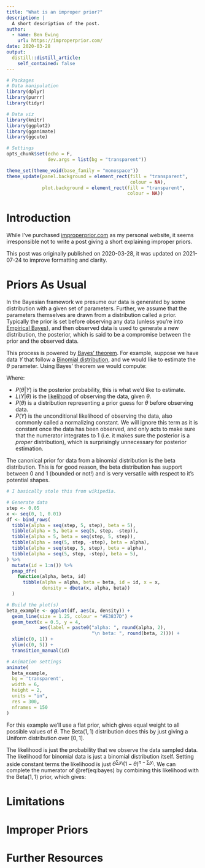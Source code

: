 ```yaml
---
title: "What is an improper prior?"
description: |
  A short description of the post.
author:
  - name: Ben Ewing
    url: https://improperprior.com/
date: 2020-03-28
output:
  distill::distill_article:
    self_contained: false
---
```


```r
# Packages
# Data manipulation
library(dplyr)
library(purrr)
library(tidyr)

# Data viz
library(knitr)
library(ggplot2)
library(gganimate)
library(ggcute)
```

```r
# Settings
opts_chunk$set(echo = F,
               dev.args = list(bg = "transparent"))

theme_set(theme_void(base_family = "monospace"))
theme_update(panel.background = element_rect(fill = "transparent", 
                                             colour = NA),
             plot.background = element_rect(fill = "transparent", 
                                            colour = NA))
```

<script type="text/x-mathjax-config">
MathJax.Hub.Config({
  TeX: { 
      equationNumbers: { 
            autoNumber: "AMS"
      } 
  }
});
</script>

# Introduction

While I've purchased [improperprior.com](https://improperprior.com/) as my personal website, it seems irresponsible not to write a post giving a short explaining improper priors.

This post was originally published on 2020-03-28, it was updated on 2021-07-24 to improve formatting and clarity.

# Priors As Usual

In the Bayesian framework we presume our data is generated by some distribution with a given set of parameters. Further, we assume that the parameters themselves are drawn from a distribution called a prior. Typically the prior is set before observing any data (unless you're into [Empirical Bayes](https://en.wikipedia.org/wiki/Empirical_Bayes_method)), and then observed data is used to generate a new distribution, the posterior, which is said to be a compromise between the prior and the observed data.

This process is powered by [Bayes' theorem](https://en.wikipedia.org/wiki/Bayes%27_theorem). For example, suppose we have data $Y$ that follow a [Binomial distribution](https://en.wikipedia.org/wiki/Binomial_distribution), and we would like to estimate the $\theta$ parameter. Using Bayes' theorem we would compute:

\begin{equation}
(\#eq:bayes)
P(\theta|Y) = \frac{L(Y|\theta)P(\theta)}{P(Y)}.
\end{equation}

Where:

* $P(\theta|Y)$ is the posterior probability, this is what we'd like to estimate.
* $L(Y|\theta)$ is the [likelihood](https://en.wikipedia.org/wiki/Likelihood_function) of observing the data, given $\theta$.
* $P(\theta)$ is a distribution representing a prior guess for $\theta$ before observing data.
* $P(Y)$ is the unconditional likelihood of observing the data, also commonly called a normalizing constant. We will ignore this term as it is constant once the data has been observed, and only acts to make sure that the numerator integrates to 1 (i.e. it makes sure the posterior is a _proper_ distribution), which is surprisingly unnecessary for posterior estimation.

The canonical prior for data from a binomial distribution is the beta distribution. This is for good reason, the beta distribution has support between 0 and 1 (bounded or not!) and is very versatile with respect to it's potential shapes. 

```r
# I basically stole this from wikipedia.

# Generate data
step <- 0.05
x <- seq(0, 1, 0.01)
df <- bind_rows(
  tibble(alpha = seq(step, 5, step), beta = 5),
  tibble(alpha = 5, beta = seq(5, step, -step)),
  tibble(alpha = 5, beta = seq(step, 5, step)),
  tibble(alpha = seq(5, step, -step), beta = alpha),
  tibble(alpha = seq(step, 5, step), beta = alpha),
  tibble(alpha = seq(5, step, -step), beta = 5),
) %>% 
  mutate(id = 1:n()) %>% 
  pmap_dfr(
    function(alpha, beta, id) 
      tibble(alpha = alpha, beta = beta, id = id, x = x,
             density = dbeta(x, alpha, beta))
  )

# Build the plot(s)
beta_example <- ggplot(df, aes(x, density)) +
  geom_line(size = 1.25, colour = "#E3837D") +
  geom_text(x = 0.5, y = 4, 
            aes(label = paste0("alpha: ", round(alpha, 2), 
                               "\n beta: ", round(beta, 2)))) +
  xlim(c(0, 1)) +
  ylim(c(0, 5)) +
  transition_manual(id)

# Animation settings
animate(
  beta_example,
  bg = 'transparent',
  width = 6,
  height = 2,
  units = "in",
  res = 300,
  nframes = 150
)
```

For this example we'll use a flat prior, which gives equal weight to all possible values of $\theta$. The $\text{Beta}(1, 1)$ distribution does this by just giving a Uniform distribution over $[0, 1]$.

The likelihood is just the probability that we observe the data sampled data. The likelihood for binomial data is just a binomial distribution itself. Setting aside constant terms the likelihood is just $\theta^{\sum_i y_i}(1-\theta)^{n-\sum_i y_i}$. We can complete the numerator of \@ref(eq:bayes) by combining this likelihood with the $\text{Beta}(1, 1)$ prior, which gives: 

\begin{equation}
(\#eq:posterior)
P(\theta|Y) \propto \theta^{\sum_i y_i}(1-\theta)^{n-\sum_i y_i} \times \theta^{1-1}(1-\theta)^{1-1} \\
            \propto \theta^{\sum_i y_i + 1 - 1}(1-\theta)^{n-\sum_i y_i  + 1 - 1}.
\end{equation}

# Limitations

# Improper Priors

# Further Resources
